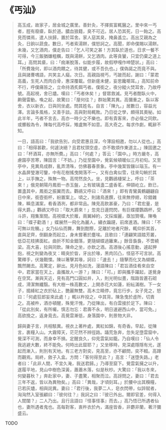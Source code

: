 # 《丐汕》

> 高玉成，故家子，居金城之廣里。善針灸，不擇貧富輒醫之。里中來一丐者，脛有廢瘡，臥於道。膿血狼籍，臭不可近。居人恐其死，日一飴之。高見而憐焉，遣人扶歸，置於耳舍。家人惡其臭，掩鼻遙立。高出艾親為之灸，日餉以蔬食。數日，丐者索湯餅，僕怒訶之。高聞，即命僕賜以湯餅。未幾，又乞酒肉，僕走告曰：「乞人可笑之甚！方其臥於道也，日求一餐不可得，今三飯猶嫌粗糲，既與湯餅，又乞酒肉。此等貪饕，只宜仍棄之道上耳。」高問其瘡，曰：「痂漸脫落，似能步履，故假咿嘎作呻楚狀。」高曰：「所費幾何，即以酒肉饋之，待其健，或不吾仇也。」僕偽諾之而竟不與。且與諸曹喁語，共笑主人癡。次日。高親詣視丐，丐跛而起，謝曰：「蒙君高義，生死人而肉白骨，惠深覆載。但新瘥未健，妄思饞嚼耳。」高知前命不行，呼僕痛笞之，立命持酒炙餌丐者。僕銜之，夜分縱火焚耳舍，乃故呼號。高起視，舍已燼。嘆曰：「丐者休矣！」督眾救滅。見丐者酣臥火中，齁聲雷動。喚之起，故驚曰：「屋何往？」群始驚其異。高彌重之，臥以客舍，衣以新衣，日與同坐處。問其姓名，自言：「陳九。」居數日，容益光澤。言論多風格，又善手談。高與對局輒敗。乃日從之學，頗得其奧秘。如此半年，丐者不言去，高亦一時少之不樂也。即有貴客來，亦必偕之同飲。或擲骰為令，陳每代高呼採，雉盧無不如意。高大奇之。每求作劇，輒辭不知。
>
> 一日，語高曰：「我欲告別，向受君惠且深，今薄設相邀，勿以人從也。」高曰：「相得甚歡，何遽決絕？且君杖頭空虛，亦不敢煩作東道主。」陳固邀之曰：「杯酒耳，亦無所費。」高曰：「何處？」答云：「園中。」時方嚴冬，高慮園亭苦寒，陳固言：「不妨。」乃從至園中，覺氣候頓暖似三月初旬。又至亭中，見異鳥成群，亂弄清咮，仿佛暮春景象。亭中幾案皆鑲以瑙玉。有一水晶屏瑩澈可鑒，中有花樹搖曳開落不一，又有白禽似雪，往來勾輈於其上，以手撫之，殊無一物。高愕然良久。坐，見鸜鵒棲架上，呼曰：「茶來！」俄見朝陽丹鳳銜一赤玉盤，上有玻璃盞二盛香茗，伸頸屹立。飲已，置盞其中，鳳銜之振翼而去。鸜鵒又呼曰：「酒來！」即有青鸞黃鶴翩翩自日中來，銜壺銜杯，紛置案上。頃之，則諸鳥進饌，往來無停翅，珍錯雜陳，瞬息滿案，肴香酒冽，都非常品。陳見高飲甚豪，乃曰：「君宏量，是得大爵。」鸜鵒又呼曰：「取大爵來！」忽見日邊閃閃，有巨蝶攖鸚鵡杯，受斗許，翔集案間。高視蝶大於雁，兩翼綽約，文採燦麗，亟加贊嘆。陳喚曰：「蝶子勸酒！」蝶展然一飛化為麗人，繡衣蹁躚，前席進酒。陳曰：「不可無以佐觴。」女乃仙仙而舞，舞到酣際，足離於地者尺餘，輒仰折其首，直與足齊，倒翻身而起立，身未嘗著於塵埃。且歌曰：「連翩笑語踏芳叢，低亞花枝拂面紅。曲折不知金鈿落，更隨蝴蝶過籬東。」餘音裊裊，不啻繞梁。高大喜，拉與同飲。陳命之坐，亦飲之酒。高酒後心搖意動，遽起狎抱，視之則變為夜叉：睛突於眥，牙出於喙，黑肉凹凸，怪惡不可言狀。高驚釋手，伏幾戰慄。陳以箸擊其喙，訶曰：「速去！」隨擊而化叉為蝴蝶，飄然颺去。高驚定，辭出。見月色如洗，漫語陳曰：「君旨酒佳肴來自空中，君家當在天上，盍攜故人一游？」陳曰：「可。」即與攜手躍起，遂覺身在空冥。漸與天近，見有高門口圓如井，入，則光明似晝，階路皆蒼石砌成，滑潔無纖翳。有大樹一株高數丈，上開赤花大如蓮，紛紜滿樹。下一女子，搗絳紅之衣於砧上，艷麗無雙。高木立睛停，竟忘行步。女子見之，怒曰：「何處狂郎妄來此處！」輒以杵投之，中其背。陳急曳於虛所，切責之。高被杵，酒亦頓醒，殊覺汗愧，乃從陳出，有白雲接於足下。陳曰：「從此別矣，有所囑，慎志勿忘：君壽不永，明日速避西山中，當可免。」高欲挽之，返身竟去。高覺雲漸低，身落園中，則景物大非。
>
> 歸與妻子言，共相駭異。視衣上著杵處，異紅如錦，有奇香。早起，從陳言，裹糧入山。大霧障天，茫茫然不辨徑路。躡荒急奔，忽失足墮雲窟中，覺深不可測，而身幸不損。定醒良久，仰見雲氣如籠。乃自嘆曰：「仙人令我逃避大數，終不能免。何時出此窟耶？」又坐移時，見深處隱隱有光，遂起而漸入，則別有天地。有三老方對奕，見高至，亦不顧問，奕不輟。高蹲而觀焉。局終，斂子入盒。方問：「客何得至此？」高言：「迷墮失路。」老者曰：「此非人間，不宜久淹，我送君歸。」乃導至窟下。覺雲氣擁之以升，遂履平地，見山中樹色深黃，蕭蕭木落，似是秋杪。大驚曰：「我以冬來，何變暮秋？」奔赴家中，妻、子盡驚，相聚而泣。高訝問之，妻曰：「君去三年不返，皆以為異物矣。」高曰：「異哉，才頃刻耳。」於腰中出其糗糧，已若灰燼，相與詫異。妻曰：「君行後，我夢二人，皂衣閃帶，似誶賦者，洶洶然入室張顧曰：『彼何往？』我訶之曰：『彼已外出。爾即官差，何得入人閨闥？』二人乃出。且行且語曰『怪事怪事』而去。」高乃悟已所遇者仙也，妻所遇者鬼也。高每對客，衷杵衣於內，滿座皆香，非麝非蘭，著汗彌盛云。

TODO
